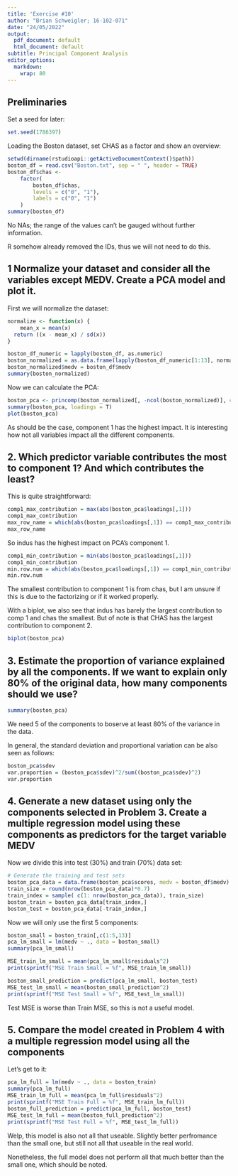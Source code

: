 ```yaml
---
title: 'Exercise #10'
author: "Brian Schweigler; 16-102-071"
date: "24/05/2022"
output:
  pdf_document: default
  html_document: default
subtitle: Principal Component Analysis
editor_options: 
  markdown: 
    wrap: 80
---
```

## Preliminaries
Set a seed for later:
```r
set.seed(1786397)
```


Loading the Boston dataset, set CHAS as a factor and show an overview:

```r
setwd(dirname(rstudioapi::getActiveDocumentContext()$path))
boston_df = read.csv("Boston.txt", sep = " ", header = TRUE)
boston_df$chas <-
	factor(
		boston_df$chas,
		levels = c("0", "1"),
		labels = c("0", "1")
	)
summary(boston_df)
```

No NAs; the range of the values can't be gauged without further information.

R somehow already removed the IDs, thus we will not need to do this.


## 1 Normalize your dataset and consider all the variables except MEDV. Create a PCA model and plot it.

First we will normalize the dataset:

```r
normalize <- function(x) { 
	mean_x = mean(x)
  return ((x - mean_x) / sd(x))
}

boston_df_numeric = lapply(boston_df, as.numeric)
boston_normalized = as.data.frame(lapply(boston_df_numeric[1:13], normalize))
boston_normalized$medv = boston_df$medv
summary(boston_normalized)
```

Now we can calculate the PCA:

```r
boston_pca <- princomp(boston_normalized[, -ncol(boston_normalized)], cor = TRUE)
summary(boston_pca, loadings = T)
plot(boston_pca)
```

As should be the case, component 1 has the highest impact. It is interesting how not all variables impact all the different components.

\newpage

## 2. Which predictor variable contributes the most to component 1? And which contributes the least?

This is quite straightforward:

```r
comp1_max_contribution = max(abs(boston_pca$loadings[,1]))
comp1_max_contribution
max_row_name = which(abs(boston_pca$loadings[,1]) == comp1_max_contribution)
max_row_name
```
So indus has the highest impact on PCA's component 1. 


```r
comp1_min_contribution = min(abs(boston_pca$loadings[,1]))
comp1_min_contribution
min.row.num = which(abs(boston_pca$loadings[,1]) == comp1_min_contribution)
min.row.num
```

The smallest contribution to component 1 is from chas, but I am unsure if this is due to the factorizing or if it worked properly.


With a biplot, we also see that indus has barely the largest contribution to comp 1 and chas the smallest.
But of note is that CHAS has the largest contribution to component 2.
```r
biplot(boston_pca)
```


\newpage

## 3. Estimate the proportion of variance explained by all the components. If we want to explain only 80% of the original data, how many components should we use?


```r
summary(boston_pca)
```

We need 5 of the components to boserve at least 80% of the variance in the data.

In general, the standard deviation and proportional variation can be also seen as follows: 
```r
boston_pca$sdev
var.proportion = (boston_pca$sdev)^2/sum((boston_pca$sdev)^2) 
var.proportion
```


\newpage

## 4. Generate a new dataset using only the components selected in Problem 3. Create a multiple regression model using these components as predictors for the target variable MEDV

Now we divide this into test (30%) and train (70%) data set:
```r
# Generate the training and test sets
boston_pca_data = data.frame(boston_pca$scores, medv = boston_df$medv)
train_size = round(nrow(boston_pca_data)*0.7)
train_index = sample( c(1: nrow(boston_pca_data)), train_size)
boston_train = boston_pca_data[train_index,]
boston_test = boston_pca_data[-train_index,]
```


Now we will only use the first 5 components:
```r
boston_small = boston_train[,c(1:5,13)] 
pca_lm_small = lm(medv ~ ., data = boston_small)
summary(pca_lm_small)

MSE_train_lm_small = mean(pca_lm_small$residuals^2)
print(sprintf("MSE Train Small = %f", MSE_train_lm_small))

boston_small_prediction = predict(pca_lm_small, boston_test)
MSE_test_lm_small = mean(boston_small_prediction^2)
print(sprintf("MSE Test Small = %f", MSE_test_lm_small))
```

Test MSE is worse than Train MSE, so this is not a useful model.

\newpage

## 5. Compare the model created in Problem 4 with a multiple regression model using all the components

Let's get to it: 

```r
pca_lm_full = lm(medv ~ ., data = boston_train)
summary(pca_lm_full)
MSE_train_lm_full = mean(pca_lm_full$residuals^2)
print(sprintf("MSE Train Full = %f", MSE_train_lm_full))
boston_full_prediction = predict(pca_lm_full, boston_test)
MSE_test_lm_full = mean(boston_full_prediction^2)
print(sprintf("MSE Test Full = %f", MSE_test_lm_full))
```

Welp, this model is also not all that useable. Slightly better perfromance than the small one, but still not all that useable in the real world.

Nonetheless, the full model does not perform all that much better than the small one, which should be noted.
